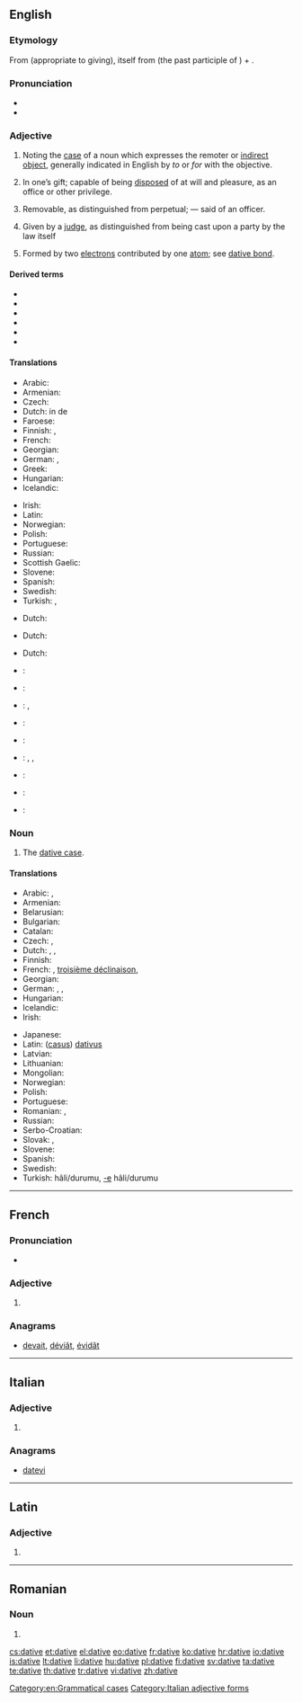 ==English==

===Etymology===
From {{etyl|la|en}} {{term|dativus|lang=la}} (appropriate to giving), itself from {{term|datus|lang=la}} (the past participle of {{term/t|la|dō||I give}}) + {{term|-ivus||-ive|lang=la}}.

===Pronunciation===
* {{IPA|/ˈdeɪtɪv/}}
* {{rhymes|eɪtɪv|lang=en}}

===Adjective===
{{en-adj|-}}

# {{context|grammar|lang=en}} Noting the [[case]] of a noun which expresses the remoter or [[indirect object]], generally indicated in English by ''to'' or ''for'' with the objective.
# {{context|obsolete|legal|lang=en}} In one’s gift; capable of being [[disposed]] of at will and pleasure, as an office or other privilege.
# {{context|obsolete|legal|lang=en}} Removable, as distinguished from perpetual; — said of an officer.
# {{context|obsolete|legal|lang=en}} Given by a [[judge]], as distinguished from being cast upon a party by the law itself
# {{context|science|lang=en}} Formed by two [[electron]]s contributed by one [[atom]]; see [[dative bond]].

====Derived terms====
* {{l/en|dative bond}}
* {{l/en|dative case}}
* {{l/en|dative executor}}
* {{l/en|dative of purpose}}
* {{l/en|dative sickness}}
* {{l/en|datively}}

====Translations====
{{trans-top|grammar: noting the case of noun which expresses indirect object}}
* Arabic: {{t|ar|مفعول لأجله|m|sc=Arab}}
* Armenian: {{t|hy|տրական|tr=trakan}}
* Czech: {{t|cs|dativní}}
* Dutch: in de {{t+|nl|datief|m}}
* Faroese: {{t|fo|hvørjumfals-}}
* Finnish: {{t|fi|datiivinen}}, {{t+|fi|datiivi|alt=datiivi-}}
* French: {{t+|fr|datif|m}}
* Georgian: {{t+|ka|მიცემითი|tr=mic'emit'i|sc=Geor}}
* German: {{t+|de|Dativ|alt=Dativ-}}, {{t|de|dativisch}}
* Greek: {{t+|el|δοτική|f|sc=Grek}}
* Hungarian: {{t|hu|részeshatározó}}
* Icelandic: {{t+|is|þágufall|alt=þágufalls-}}
{{trans-mid}}
* Irish: {{t+|ga|tabharthach}}
* Latin: {{t|la|dativus|m}}
* Norwegian: {{t|no|dativ|m}}
* Polish: {{t|pl|celownikowy|m}}
* Portuguese: {{t+|pt|dativo|m}}
* Russian: {{t+|ru|дательный|tr=dátel’nyj}}
* Scottish Gaelic: {{t|gd|tabhartach}}
* Slovene: {{t+|sl|Dajalnik|m}}
* Spanish: {{t+|es|dativo|m}}
* Swedish: {{t+|sv|dativ}}
* Turkish: {{t|tr|-e hâli}}, {{t+|tr|datif}}
{{trans-bottom}}

{{trans-top|capable of being disposed of at will}}
* Dutch: {{t+|nl|begeven}}
{{trans-mid}}
{{trans-bottom}}

{{trans-top|removable}}
* Dutch: {{t|nl|afzetbaar}}
{{trans-mid}}
{{trans-bottom}}

{{trans-top|given by a judge}}
* Dutch: {{t+|nl|datief}}
{{trans-mid}}
{{trans-bottom}}

{{checktrans-top}}
* {{ttbc|be}}: {{t|be|давальны|tr=davál’ny}}
* {{ttbc|bg}}: {{t|bg|дателен|tr=dátelen}}
* {{ttbc|ca}}: {{t|ca|datiu|m}}, {{t|ca|dativa|f}}
* {{ttbc|nl}}: {{t+|nl|gever|m}}
* {{ttbc|fr}}: {{t+|fr|datif|m}}
{{trans-mid}}
* {{ttbc|la}}: {{t|la|dativus|m}}, {{t|la|dativa|f}}, {{t|la|dativum|n}}
* {{ttbc|no}}: {{t|no|dativ}}
* {{ttbc|pt}}: {{t+|pt|dativo|m}}
* {{ttbc|es}}: {{t+|es|dativo|m}}
{{trans-bottom}}

===Noun===
{{en-noun}}

# {{context|grammar|lang=en}} The [[dative case]].

====Translations====
{{trans-top|dative case}}
* Arabic: {{t|ar|حَالةُ المَفْعُولُ لَهُ|tr=ħāltu l-mafʕūlu láhu|f}}, {{t|ar|حَالَة مِنْ حَالاَتُ النُّصْب|tr=ħāla min al-ħalātu n-núʂb|f}}
* Armenian: {{t|hy|տրական|tr=trakan}}
* Belarusian: {{t|be|давальны склон|m|tr=davál’ny sklon|sc=Cyrl}}
* Bulgarian: {{t|bg|дателен падеж|m|tr=dátelen padéž|sc=Cyrl}}
* Catalan: {{t|ca|datiu|m}}
* Czech: {{t|cs|třetí pád|m}}, {{t+|cs|dativ|m}}
* Dutch: {{t+|nl|datief|m}}, {{qualifier|incompatible numbering traditions}} {{t+|nl|derde naamval|m}}, {{t|nl|vierde naamval|m}}
* Finnish: {{t+|fi|datiivi}}
* French: {{t+|fr|datif|m}}, {{qualifier|incompatible numbering traditions}} [[troisième déclinaison]], {{t|fr|quatrième déclinaison}}
* Georgian: {{t+|ka|მიცემითი|sc=Geor}}
* German: {{t+|de|Dativ|m}}, {{t+|de|Wemfall|m}}, {{t|de|dritter Fall|m}}
* Hungarian: {{t|hu|részeshatározó eset}}
* Icelandic: {{t+|is|þágufall|n}}
* Irish: {{t+|ga|tabharthach|m}}
{{trans-mid}}
* Japanese: {{t+|ja|与格|tr=[[よかく]], [[yokaku]]|sc=Jpan}}
* Latin: ([[casus]]) [[dativus]] {{g|m}}
* Latvian: {{t+|lv|datīvs|m}}
* Lithuanian: {{t+|lt|naudininkas|m}}
* Mongolian: {{t+|mn|өгөх|sc=Cyrl}}
* Norwegian: {{t|no|dativ|m}}
* Polish: {{t+|pl|celownik|m}}
* Portuguese: {{t+|pt|dativo|m}}
* Romanian: {{t+|ro|dativ|n}}, {{t|ro|caz dativ|n}}
* Russian: {{t+|ru|дательный падеж|m|tr=dátel’nyj padéž}}
* Serbo-Croatian: {{t|sh|dátīv|m}}
* Slovak: {{t|sk|tretí pád|m}}, {{t+|sk|datív|m}}
* Slovene: {{t+|sl|dajalnik|m}}
* Spanish: {{t|es|caso dativo|m}}
* Swedish: {{t+|sv|dativ}}
* Turkish: {{t+|tr|yönelme}} hâli/durumu, [[-e]] hâli/durumu
{{trans-bottom}}

[[Category:en:Grammatical cases]]

----

==French==

===Pronunciation===
* {{audio|Dative-FR.ogg|Audio|lang=fr}}

===Adjective===
{{fr-adj-form}}

# {{feminine of|datif|lang=fr}}

===Anagrams===
* [[devait|devait]], [[déviât#French|déviât]], [[évidât#French|évidât]]

----

==Italian==

===Adjective===
{{head|it}}

# {{feminine plural of|dativo|lang=it}}

===Anagrams===
* [[datevi|datevi]]

[[Category:Italian adjective forms]]

----

==Latin==

===Adjective===
{{la-adj-form|datīve}}

# {{inflection of|datīvus||voc|m|s|lang=la}}

----

==Romanian==

===Noun===
{{head|ro|noun form}} {{g|n-p}}

# {{plural of|dativ|lang=ro}}

[[cs:dative]]
[[et:dative]]
[[el:dative]]
[[eo:dative]]
[[fr:dative]]
[[ko:dative]]
[[hr:dative]]
[[io:dative]]
[[is:dative]]
[[lt:dative]]
[[li:dative]]
[[hu:dative]]
[[pl:dative]]
[[fi:dative]]
[[sv:dative]]
[[ta:dative]]
[[te:dative]]
[[th:dative]]
[[tr:dative]]
[[vi:dative]]
[[zh:dative]]